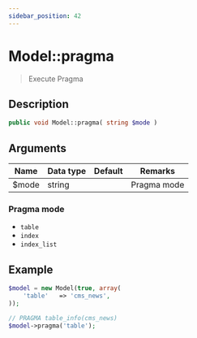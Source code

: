 ```yaml
---
sidebar_position: 42
---
```


# Model::pragma

> Execute Pragma


## Description

```php
public void Model::pragma( string $mode )
```

## Arguments

| Name  | Data type | Default | Remarks     |
| ----- | --------- | ------- | ----------- |
| $mode | string    |         | Pragma mode |

### Pragma mode

* `table`
* `index`
* `index_list`

## Example

```php title="Controller"
$model = new Model(true, array(
    'table'   => 'cms_news',
));

// PRAGMA table_info(cms_news)
$model->pragma('table');
```